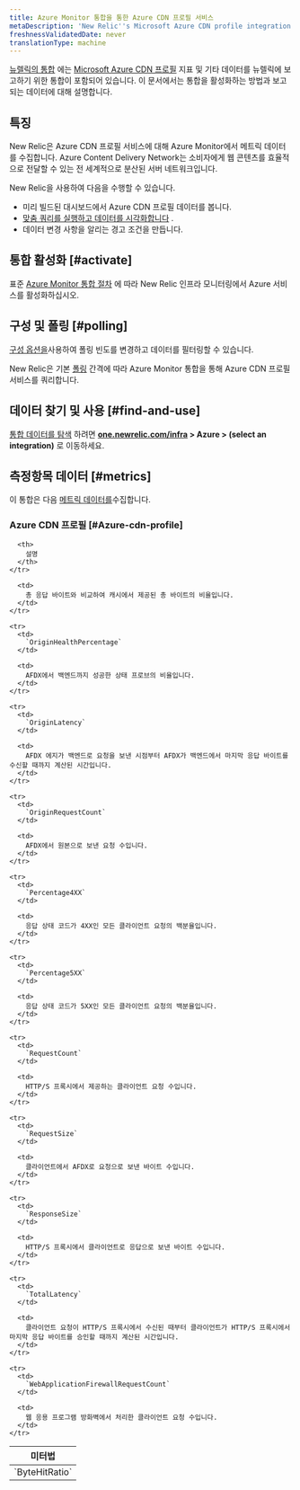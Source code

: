 ```yaml
---
title: Azure Monitor 통합을 통한 Azure CDN 프로필 서비스
metaDescription: 'New Relic''s Microsoft Azure CDN profile integration: what data it reports and how to enable it.'
freshnessValidatedDate: never
translationType: machine
---
```


[뉴렐릭의 통합](/docs/infrastructure/introduction-infra-monitoring) 에는 [Microsoft Azure CDN 프로필](https://azure.microsoft.com/en-us/services/cdn/) 지표 및 기타 데이터를 뉴렐릭에 보고하기 위한 통합이 포함되어 있습니다. 이 문서에서는 통합을 활성화하는 방법과 보고되는 데이터에 대해 설명합니다.

## 특징

New Relic은 Azure CDN 프로필 서비스에 대해 Azure Monitor에서 메트릭 데이터를 수집합니다. Azure Content Delivery Network는 소비자에게 웹 콘텐츠를 효율적으로 전달할 수 있는 전 세계적으로 분산된 서버 네트워크입니다.

New Relic을 사용하여 다음을 수행할 수 있습니다.

* 미리 빌드된 대시보드에서 Azure CDN 프로필 데이터를 봅니다.
* [맞춤 쿼리를 실행하고 데이터를 시각화합니다](/docs/infrastructure/integrations-getting-started/getting-started/use-integration-data-new-relic-insights) .
* 데이터 변경 사항을 알리는 경고 조건을 만듭니다.

## 통합 활성화 [#activate]

표준 [Azure Monitor 통합 절차](/docs/infrastructure/microsoft-azure-integrations/azure-integrations-list/azure-monitor) 에 따라 New Relic 인프라 모니터링에서 Azure 서비스를 활성화하십시오.

## 구성 및 폴링 [#polling]

[구성 옵션을](/docs/infrastructure/microsoft-azure-integrations/azure-integrations-list/azure-monitor/#settings)사용하여 폴링 빈도를 변경하고 데이터를 필터링할 수 있습니다.

New Relic은 기본 [폴링](/docs/infrastructure/microsoft-azure-integrations/azure-integrations-list/azure-monitor/#settings) 간격에 따라 Azure Monitor 통합을 통해 Azure CDN 프로필 서비스를 쿼리합니다.

## 데이터 찾기 및 사용 [#find-and-use]

[통합 데이터를 탐색](/docs/infrastructure/integrations/find-use-infrastructure-integration-data) 하려면 <DNT>**[one.newrelic.com/infra](https://one.newrelic.com/infra) &gt; Azure &gt; (select an integration)**</DNT> 로 이동하세요.

## 측정항목 데이터 [#metrics]

이 통합은 다음 [메트릭 데이터를](/docs/infrastructure/integrations-getting-started/getting-started/understand-integration-data-data-types#metric)수집합니다.

### Azure CDN 프로필 [#Azure-cdn-profile]

<table>
  <thead>
    <tr>
      <th style={{ width: "300px" }}>
        미터법
      </th>

      <th>
        설명
      </th>
    </tr>
  </thead>

  <tbody>
    <tr>
      <td>
        `ByteHitRatio`
      </td>

      <td>
        총 응답 바이트와 비교하여 캐시에서 제공된 총 바이트의 비율입니다.
      </td>
    </tr>

    <tr>
      <td>
        `OriginHealthPercentage`
      </td>

      <td>
        AFDX에서 백엔드까지 성공한 상태 프로브의 비율입니다.
      </td>
    </tr>

    <tr>
      <td>
        `OriginLatency`
      </td>

      <td>
        AFDX 에지가 백엔드로 요청을 보낸 시점부터 AFDX가 백엔드에서 마지막 응답 바이트를 수신할 때까지 계산된 시간입니다.
      </td>
    </tr>

    <tr>
      <td>
        `OriginRequestCount`
      </td>

      <td>
        AFDX에서 원본으로 보낸 요청 수입니다.
      </td>
    </tr>

    <tr>
      <td>
        `Percentage4XX`
      </td>

      <td>
        응답 상태 코드가 4XX인 모든 클라이언트 요청의 백분율입니다.
      </td>
    </tr>

    <tr>
      <td>
        `Percentage5XX`
      </td>

      <td>
        응답 상태 코드가 5XX인 모든 클라이언트 요청의 백분율입니다.
      </td>
    </tr>

    <tr>
      <td>
        `RequestCount`
      </td>

      <td>
        HTTP/S 프록시에서 제공하는 클라이언트 요청 수입니다.
      </td>
    </tr>

    <tr>
      <td>
        `RequestSize`
      </td>

      <td>
        클라이언트에서 AFDX로 요청으로 보낸 바이트 수입니다.
      </td>
    </tr>

    <tr>
      <td>
        `ResponseSize`
      </td>

      <td>
        HTTP/S 프록시에서 클라이언트로 응답으로 보낸 바이트 수입니다.
      </td>
    </tr>

    <tr>
      <td>
        `TotalLatency`
      </td>

      <td>
        클라이언트 요청이 HTTP/S 프록시에서 수신된 때부터 클라이언트가 HTTP/S 프록시에서 마지막 응답 바이트를 승인할 때까지 계산된 시간입니다.
      </td>
    </tr>

    <tr>
      <td>
        `WebApplicationFirewallRequestCount`
      </td>

      <td>
        웹 응용 프로그램 방화벽에서 처리한 클라이언트 요청 수입니다.
      </td>
    </tr>
  </tbody>
</table>